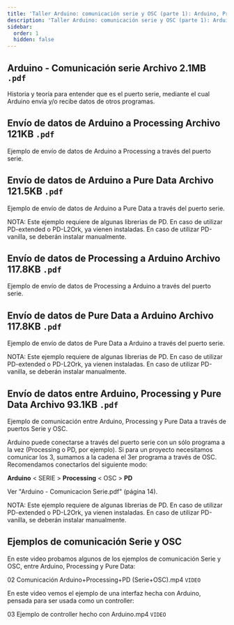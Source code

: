 ```yaml
---
title: 'Taller Arduino: comunicación serie y OSC (parte 1): Arduino, Processing y Pure Data'
description: 'Taller Arduino: comunicación serie y OSC (parte 1): Arduino, Processing y Pure Data'
sidebar:
  order: 1
  hidden: false
---
```



## Arduino - Comunicación serie Archivo 2.1MB `.pdf`

Historia y teoría para entender que es el puerto serie, mediante el cual Arduino envía y/o recibe datos de otros programas.

## Envío de datos de Arduino a Processing Archivo 121KB `.pdf`

Ejemplo de envío de datos de Arduino a Processing a través del puerto serie.

## Envío de datos de Arduino a Pure Data Archivo 121.5KB `.pdf`

Ejemplo de envío de datos de Arduino a Pure Data a través del puerto serie.

NOTA: Este ejemplo requiere de algunas librerias de PD. En caso de utilizar PD-extended o PD-L2Ork, ya vienen instaladas. En caso de utilizar PD-vanilla, se deberán instalar manualmente.

## Envío de datos de Processing a Arduino Archivo 117.8KB `.pdf`

Ejemplo de envío de datos de Processing a Arduino a través del puerto serie.

## Envío de datos de Pure Data a Arduino Archivo 117.8KB `.pdf`

Ejemplo de envío de datos de Pure Data a Arduino a través del puerto serie.

NOTA: Este ejemplo requiere de algunas librerias de PD. En caso de utilizar PD-extended o PD-L2Ork, ya vienen instaladas. En caso de utilizar PD-vanilla, se deberán instalar manualmente.

## Envío de datos entre Arduino, Processing y Pure Data Archivo 93.1KB `.pdf`

Ejemplo de comunicación entre Arduino, Processing y Pure Data a través de puertos Serie y OSC.

Arduino puede conectarse a través del puerto serie con un sólo programa a la vez (Processing o PD, por ejemplo). Si para un proyecto necesitamos comunicar los 3, sumamos a la cadena el 3er programa a través de OSC. Recomendamos conectarlos del siguiente modo:

**Arduino** < SERIE > **Processing** < OSC > **PD**

Ver "Arduino - Comunicacion Serie.pdf" (página 14).

NOTA: Este ejemplo requiere de algunas librerias de PD. En caso de utilizar PD-extended o PD-L2Ork, ya vienen instaladas. En caso de utilizar PD-vanilla, se deberán instalar manualmente.

## Ejemplos de comunicación Serie y OSC

En este video probamos algunos de los ejemplos de comunicación Serie y OSC, entre Arduino, Processing y Pure Data:

02 Comunicación Arduino+Processing+PD (Serie+OSC).mp4 `VIDEO`

En este video vemos el ejemplo de una interfaz hecha con Arduino, pensada para ser usada como un controller:

03 Ejemplo de controller hecho con Arduino.mp4 `VIDEO`

